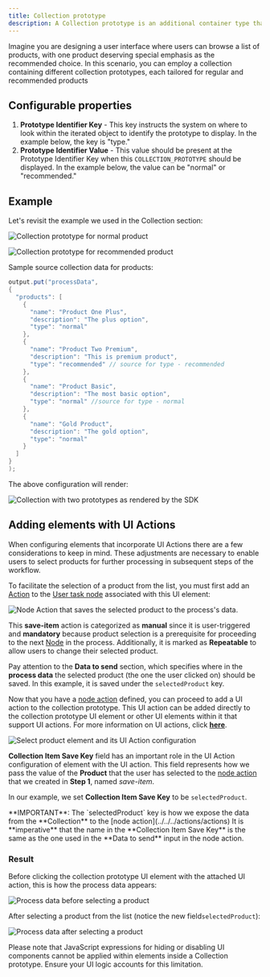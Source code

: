 ```yaml
---
title: Collection prototype
description: A Collection prototype is an additional container type that allows you to define multiple prototypes for a single Collection. This feature enables you to display elements from the same collection differently.
---
```


Imagine you are designing a user interface where users can browse a list of products, with one product deserving special emphasis as the recommended choice. In this scenario, you can employ a collection containing different collection prototypes, each tailored for regular and recommended products

## Configurable properties

1. **Prototype Identifier Key** - This key instructs the system on where to look within the iterated object to identify the prototype to display. In the example below, the key is "type."
2. **Prototype Identifier Value** - This value should be present at the Prototype Identifier Key when this `COLLECTION_PROTOTYPE` should be displayed. In the example below, the value can be "normal" or "recommended."

## Example

Let's revisit the example we used in the Collection section:

![Collection prototype for normal product](https://s3.eu-west-1.amazonaws.com/docx.flowx.ai/release34/c.prototype1.png) 

![Collection prototype for recommended product](https://s3.eu-west-1.amazonaws.com/docx.flowx.ai/release34/c.prototype2.png)

Sample source collection data for products:

```java
output.put("processData", 
{
  "products": [ 
    {
      "name": "Product One Plus",
      "description": "The plus option",
      "type": "normal"
    },
    {
      "name": "Product Two Premium",
      "description": "This is premium product",
      "type": "recommended" // source for type - recommended
    },
    {
      "name": "Product Basic",
      "description": "The most basic option",
      "type": "normal" //source for type - normal
    },
    {
      "name": "Gold Product",
      "description": "The gold option",
      "type": "normal"
    }
  ]
}
);
```
The above configuration will render:

![Collection with two prototypes as rendered by the SDK](https://s3.eu-west-1.amazonaws.com/docx.flowx.ai/release34/render_collection.gif)

## Adding elements with UI Actions

When configuring elements that incorporate UI Actions there are a few considerations to keep in mind. These adjustments are necessary to enable users to select products for further processing in subsequent steps of the workflow.

<Steps>

<Step title = "Defining the node action">

To facilitate the selection of a product from the list, you must first add an [Action](../../../actions/actions) to the [User task node](../../../node/user-task-node) associated with this UI element:

![Node Action that saves the selected product to the process's data.](https://s3.eu-west-1.amazonaws.com/docx.flowx.ai/release34/col_prot_action.png)

This **save-item** action is categorized as **manual** since it is user-triggered and **mandatory** because product selection is a prerequisite for proceeding to the next [Node](../../../node/) in the process. Additionally, it is marked as **Repeatable** to allow users to change their selected product.

Pay attention to the **Data to send** section, which specifies where in the **process data** the selected product (the one the user clicked on) should be saved. In this example, it is saved under the `selectedProduct` key.

</Step>

<Step title = "Adding the UI action">

Now that you have a [node action](../../../actions/actions) defined, you can proceed to add a UI action to the collection prototype. This UI action can be added directly to the collection prototype UI element or other UI elements within it that support UI actions. For more information on UI actions, click [**here**](../../ui-actions).

![Select product element and its UI Action configuration](https://s3.eu-west-1.amazonaws.com/docx.flowx.ai/release34/add_ui_action_col_prot.png)

**Collection Item Save Key** field has an important role in the UI Action configuration of element with the UI action. This field represents how we pass the value of the **Product** that the user has selected to the [node action](../../../actions/actions) that we created in **Step 1**, named _save-item_.

In our example, we set **Collection Item Save Key** to be `selectedProduct`.

</Step>

</Steps>

<Warning>
**IMPORTANT**: The `selectedProduct` key is how we expose the data from the **Collection** to the [node action](../../../actions/actions) It is **imperative** that the name in the **Collection Item Save Key** is the same as the one used in the **Data to send** input in the node action.
</Warning>

### Result

Before clicking the collection prototype UI element with the attached UI action, this is how the process data appears:

![Process data before selecting a product](https://s3.eu-west-1.amazonaws.com/docx.flowx.ai/release34/c.prototype_result.png)

After selecting a product from the list (notice the new field`selectedProduct`):

![Process data after selecting a product](https://s3.eu-west-1.amazonaws.com/docx.flowx.ai/release34/c.prototype_result_final.png)

<Tip> 
Please note that JavaScript expressions for hiding or disabling UI components cannot be applied within elements inside a Collection prototype. Ensure your UI logic accounts for this limitation. 
</Tip>